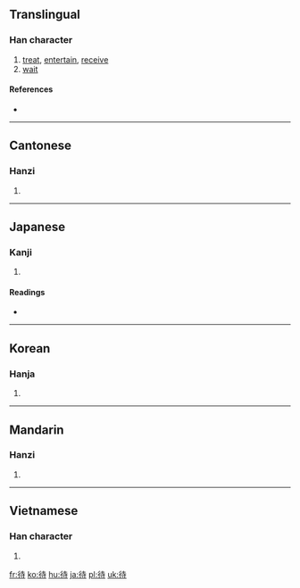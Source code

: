 ==Translingual==

===Han character===
{{Han char|rn=60|rad=彳|as=06|sn=9|four=2424<sub>1</sub>|canj=竹人土木戈 (HOGDI)|ids=⿰[[彳]][[寺]]}}

# [[treat]], [[entertain]], [[receive]]
# [[wait]]

====References====
* {{Han ref|kx=0366.050|dkj=10085|dj=0686.110|hdz=20818.070|uh=5F85|ud=24453|bh=ABDD|bd=43997}}

----

==Cantonese==

===Hanzi===
{{yue-hanzi|jyut=|y=doi6}}

# {{defn|Cantonese|sort=彳06}}

----

==Japanese==

===Kanji===
{{ja-kanji|grade=3|rs=彳06}}

# {{defn|Japanese}}

====Readings====
* {{ja-readings|on=[[たい]] (tai), [[だい]] (dai)|kun=[[まつ]] (matsu)}}

----

==Korean==

===Hanja===
{{ko-hanja|hangeul=대|eumhun=|rv=dae|mr=tae|y=tay}}

# {{defn|Korean|sort=彳06}}

----

==Mandarin==

===Hanzi===
{{cmn-hanzi|pin=[[dài]] ([[dai4]])|wg=tai<sup>4</sup>}}

# {{defn|Mandarin|sort=彳06}}

----

==Vietnamese==

===Han character===
{{vi-hantu|[[đãi]], [[đảy]], [[đậy]], [[đẩy]], [[đẫy]], [[đợi]], [[rãi]], [[dợi]], [[đất]], [[được]]|rs=彳06}}

# {{defn|Vietnamese|sort=彳06}}

[[fr:待]]
[[ko:待]]
[[hu:待]]
[[ja:待]]
[[pl:待]]
[[uk:待]]